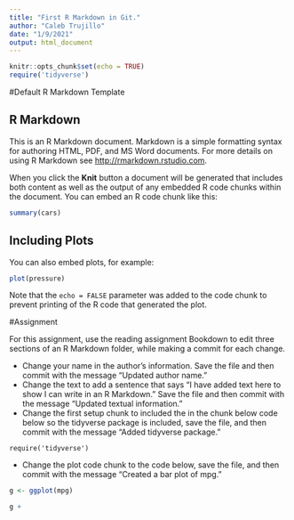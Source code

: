 ```yaml
---
title: "First R Markdown in Git."
author: "Caleb Trujillo"
date: "1/9/2021"
output: html_document
---
```


```r
knitr::opts_chunk$set(echo = TRUE)
require('tidyverse')
```

#Default R Markdown Template

## R Markdown

This is an R Markdown document. Markdown is a simple formatting syntax for authoring HTML, PDF, and MS Word documents. For more details on using R Markdown see <http://rmarkdown.rstudio.com>.

When you click the **Knit** button a document will be generated that includes both content as well as the output of any embedded R code chunks within the document. You can embed an R code chunk like this:

```r
summary(cars)
```

## Including Plots

You can also embed plots, for example:

```r
plot(pressure)
```

Note that the `echo = FALSE` parameter was added to the code chunk to prevent printing of the R code that generated the plot.

#Assignment

For this assignment, use the reading assignment Bookdown to edit three sections of an R Markdown folder, while making a commit for each change.

* Change your name in the author's information. Save the file and then commit with the message "Updated author name."
* Change the text to add a sentence that says "I have added text here to show I can write in an R Markdown." Save the file and then commit with the message "Updated textual information."
* Change the first setup chunk to included the in the chunk below code below so the tidyverse package is included, save the file, and then commit with the message "Added tidyverse package."
```
require('tidyverse')
```
* Change the plot code chunk to the code below, save the file, and then commit with the message "Created a bar plot of mpg." 
```r

g <- ggplot(mpg)

g + 


```

